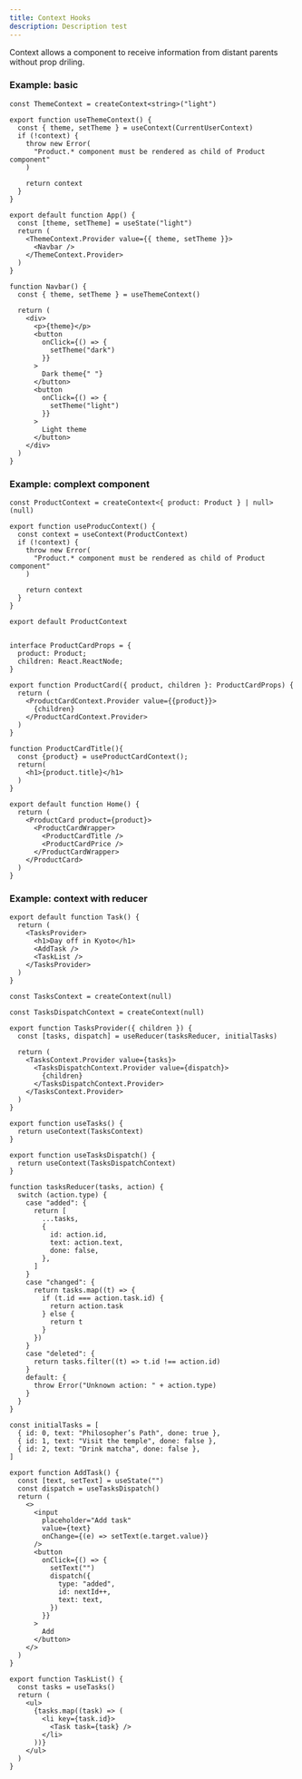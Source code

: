 ```yaml
---
title: Context Hooks
description: Description test
---
```


Context allows a component to receive information from distant parents without prop driling.

### Example: basic

```tsx title="component/product-context.tsx"
const ThemeContext = createContext<string>("light")

export function useThemeContext() {
  const { theme, setTheme } = useContext(CurrentUserContext)
  if (!context) {
    throw new Error(
      "Product.* component must be rendered as child of Product component"
    )

    return context
  }
}

export default function App() {
  const [theme, setTheme] = useState("light")
  return (
    <ThemeContext.Provider value={{ theme, setTheme }}>
      <Navbar />
    </ThemeContext.Provider>
  )
}

function Navbar() {
  const { theme, setTheme } = useThemeContext()

  return (
    <div>
      <p>{theme}</p>
      <button
        onClick={() => {
          setTheme("dark")
        }}
      >
        Dark theme{" "}
      </button>
      <button
        onClick={() => {
          setTheme("light")
        }}
      >
        Light theme
      </button>
    </div>
  )
}
```

### Example: complext component

```tsx title="component/product-context.tsx"
const ProductContext = createContext<{ product: Product } | null>(null)

export function useProducContext() {
  const context = useContext(ProductContext)
  if (!context) {
    throw new Error(
      "Product.* component must be rendered as child of Product component"
    )

    return context
  }
}

export default ProductContext
```

```tsx title="component/product-card.tsx"

interface ProductCardProps = {
  product: Product;
  children: React.ReactNode;
}

export function ProductCard({ product, children }: ProductCardProps) {
  return (
    <ProductCardContext.Provider value={{product}}>
      {children}
    </ProductCardContext.Provider>
  )
}

function ProductCardTitle(){
  const {product} = useProductCardContext();
  return(
    <h1>{product.title}</h1>
  )
}
```

```tsx title="app/page.tsx"
export default function Home() {
  return (
    <ProductCard product={product}>
      <ProductCardWrapper>
        <ProductCardTitle />
        <ProductCardPrice />
      </ProductCardWrapper>
    </ProductCard>
  )
}
```

### Example: context with reducer

```tsx title="app/page.tsx"
export default function Task() {
  return (
    <TasksProvider>
      <h1>Day off in Kyoto</h1>
      <AddTask />
      <TaskList />
    </TasksProvider>
  )
}
```

```tsx title="component/task-context.tsx"
const TasksContext = createContext(null)

const TasksDispatchContext = createContext(null)

export function TasksProvider({ children }) {
  const [tasks, dispatch] = useReducer(tasksReducer, initialTasks)

  return (
    <TasksContext.Provider value={tasks}>
      <TasksDispatchContext.Provider value={dispatch}>
        {children}
      </TasksDispatchContext.Provider>
    </TasksContext.Provider>
  )
}

export function useTasks() {
  return useContext(TasksContext)
}

export function useTasksDispatch() {
  return useContext(TasksDispatchContext)
}

function tasksReducer(tasks, action) {
  switch (action.type) {
    case "added": {
      return [
        ...tasks,
        {
          id: action.id,
          text: action.text,
          done: false,
        },
      ]
    }
    case "changed": {
      return tasks.map((t) => {
        if (t.id === action.task.id) {
          return action.task
        } else {
          return t
        }
      })
    }
    case "deleted": {
      return tasks.filter((t) => t.id !== action.id)
    }
    default: {
      throw Error("Unknown action: " + action.type)
    }
  }
}

const initialTasks = [
  { id: 0, text: "Philosopher’s Path", done: true },
  { id: 1, text: "Visit the temple", done: false },
  { id: 2, text: "Drink matcha", done: false },
]
```

```tsx title="component/add-task.tsx"
export function AddTask() {
  const [text, setText] = useState("")
  const dispatch = useTasksDispatch()
  return (
    <>
      <input
        placeholder="Add task"
        value={text}
        onChange={(e) => setText(e.target.value)}
      />
      <button
        onClick={() => {
          setText("")
          dispatch({
            type: "added",
            id: nextId++,
            text: text,
          })
        }}
      >
        Add
      </button>
    </>
  )
}
```

```tsx title="component/task-list.tsx"
export function TaskList() {
  const tasks = useTasks()
  return (
    <ul>
      {tasks.map((task) => (
        <li key={task.id}>
          <Task task={task} />
        </li>
      ))}
    </ul>
  )
}
```
